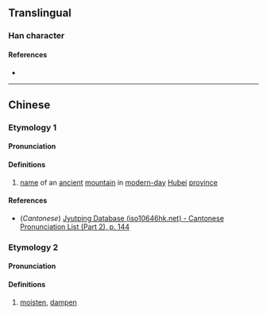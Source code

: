 {{character info}}
==Translingual==

===Han character===
{{Han char|rn=85|rad=水|as=12|sn=15|four=37164|canj=ESJA|ids=⿰氵屠}}

====References====
* {{Han ref|kx=0650.280|dkj=18286|dj=1061.090|hdz=31749.070|uh=6F73|ud=28531|bh=E2A2|bd=58018}}

----

==Chinese==
{{zh-forms}}

===Etymology 1===
====Pronunciation====
{{zh-pron
|m=tú
|c=tou4
|mc=
|oc=
|ma=
|cat=pn
}}

====Definitions====
{{zh-hanzi}}

# [[name]] of an [[ancient]] [[mountain]] in [[modern-day]] [[Hubei]] [[province]]

====References====
* (''Cantonese'') [http://www.iso10646hk.net/jp/document/download.jsp Jyutping Database (iso10646hk.net) - Cantonese Pronunciation List (Part 2), p. 144]

===Etymology 2===
====Pronunciation====
{{zh-pron
|m=zhā
|c=
|ma=
|cat=v
}}

====Definitions====
{{zh-hanzi}}

# [[moisten]], [[dampen]]